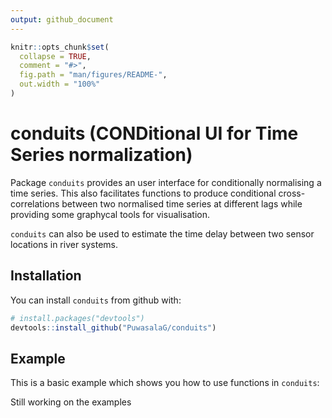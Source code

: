 ```yaml
---
output: github_document
---
```


<!-- README.md is generated from README.Rmd. Please edit that file -->

```r
knitr::opts_chunk$set(
  collapse = TRUE,
  comment = "#>",
  fig.path = "man/figures/README-",
  out.width = "100%"
)
```

# conduits (CONDitional UI for Time Series normalization)

<!-- badges: start -->
<!-- badges: end -->

Package `conduits` provides an user interface for conditionally normalising a time series. This also facilitates functions to produce conditional cross-correlations between two normalised time series at different lags while providing some graphycal tools for visualisation. 

`conduits` can also be used to estimate the time delay between two sensor locations in river systems.  

## Installation

You can install `conduits` from github with:

``` r
# install.packages("devtools")
devtools::install_github("PuwasalaG/conduits")
```
## Example

This is a basic example which shows you how to use functions in `conduits`:

Still working on the examples

<!-- ```{r example} -->
<!-- library(conduits) -->
<!-- library(lubridate) -->

<!-- head(NEON_PRIN_5min) -->

<!-- ## Normalising upstream turbidity conditional on upstream conductance, temperature and level -->

<!-- NEON_PRIN_5min <- NEON_PRIN_5min %>% -->
<!--   mutate(Timestamp = ymd_hms(roundedTime)) %>%  -->
<!--   filter(Timestamp >= ymd("2019-10-01")  -->
<!--          & Timestamp < ymd("2020-01-01")) %>%  -->
<!--   select(Timestamp, site, turbidity, surfacewaterElevMean, -->
<!--          surfWaterTempMean, ) -->
<!-- ``` -->



